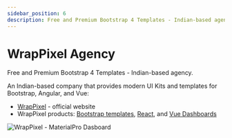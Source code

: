 ```yaml
---
sidebar_position: 6
description: Free and Premium Bootstrap 4 Templates - Indian-based agency.
---
```


# WrapPixel Agency

<SubHeading>Free and Premium Bootstrap 4 Templates - Indian-based agency.</SubHeading>

An Indian-based company that provides modern UI Kits and templates for Bootstrap, Angular, and Vue:

- [WrapPixel](https://bit.ly/2J1Fhwl) - official website
- WrapPixel products: [Bootstrap templates](https://bit.ly/3ej2y9S), [React](https://bit.ly/3ejUzJN), and [Vue Dashboards](https://bit.ly/2IF8QDS)

![WrapPixel - MaterialPro Dasboard](../../../static/assets/docs-cover-wrappixel-materialpro.jpg)
